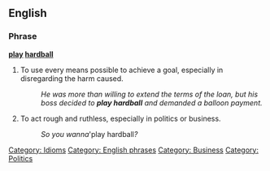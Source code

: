 ==English==

===Phrase===
'''[[play]] [[hardball]]'''

# {{idiom}} To use every means possible to achieve a goal, especially in disregarding the harm caused.
#:''He was more than willing to extend the terms of the loan, but his boss decided to '''play hardball''' and demanded a balloon payment.''
# {{idiom}} To act rough and ruthless, especially in politics or business. 
#:''So you wanna '''play hardball''?''

[[Category: Idioms]]
[[Category: English phrases]]
[[Category: Business]]
[[Category: Politics]]